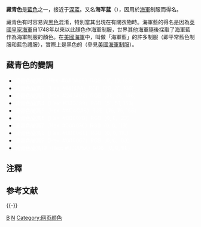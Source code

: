 {{Infobox color
|title = 藏青色
|textcolor = #ffffff
|mod = hex
|000080
|source = [[网页颜色模式#HTML名称|HTML/CSS]]<ref name="css3-color">[http://www.w3.org/TR/css3-color/#html4 W3C TR CSS3 Color Module, HTML4 color keywords]</ref>
}}

'''藏青色'''{{NoteTag|{{標音|字=藏|拼音=zàng|注音=ㄗㄤˋ}}}}是[[藍色|藍色]]之一，接近于[[深蓝|深蓝]]。又名'''海军蓝'''（{{lang-en|'''navy blue'''}}），因用於[[海軍|海軍]]制服而得名。

藏青色有时容易與[[黑色|黑色]]混淆，特別當其出現在有關衣物時。海軍藍的得名是因為[[英國皇家海軍|英國皇家海軍]]自1748年以來以此顏色作海軍制服，世界其他海軍隨後採取了海軍藍作為海軍制服的顏色。在[[美國海軍|美國海軍]]中，叫做「海軍藍」的許多制服（即平常藍色制服和藍色禮服），實際上是黑色的（參見[[美國海軍制服|美國海軍制服]]）。

== 藏青色的變調 ==
<ul>
<li style = "background: #0A0A85;"> <font color=white>藏青色變調1（Hex: #0A0A85）RGB（10, 10, 133）</font>
<li style = "background: #14148A;"> <font color=white>藏青色變調2（Hex: #14148A）RGB（20, 20, 138）</font>
<li style = "background: #242492;"> <font color=white>藏青色變調3（Hex: #242492）RGB（36, 36, 146）</font>
<li style = "background: #333399;"> <font color=white>藏青色變調4（Hex: #333399）RGB（51, 51, 153）</font>
<li style = "background: #4C4CA6;"> <font color=white>藏青色變調5（Hex: #4C4CA6）RGB（76, 76, 166）</font>
<li style = "background: #00007B;"> <font color=white>藏青色變調6（Hex: #00007B）RGB（0, 0, 123）</font>
<li style = "background: #000076;"> <font color=white>藏青色變調7（Hex: #000076）RGB（0, 0, 118）</font>
<li style = "background: #00006E;"> <font color=white>藏青色變調8（Hex: #00006E）RGB（0, 0, 110）</font>
<li style = "background: #000067;"> <font color=white>藏青色變調9（Hex: #000067）RGB（0, 0, 103）</font>
<li style = "background: #00005A;"> <font color=white>藏青色變調10（Hex: #00005A）RGB（0, 0, 90）</font>
</ul>

== 注釋 ==
{{Notefoot}}

== 参考文献 ==
{{Reflist}}

{{-}}
{{Shades of blue}}
{{Shades of Indigo}}

[[Category:颜色|B]]
[[Category:色彩系|N]]
[[Category:网页颜色|Category:网页颜色]]

{{色彩小作品}}